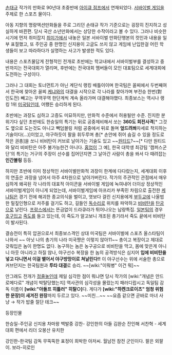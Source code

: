 [[손태규]] 작가의 만화로 90년대 초중반에 [[아이큐 점프]]에서 연재되었다. [[서바이벌 게임]]을 주제로 한 스포츠 물이다. 

아동 지향의 명랑액션만화들을 주로 그리던 손태규 작가 기준으로는 굉장히 진지하고 성실하게 바뀐편. 당시 국산 소년만화에서는 상당한 수작이라고 볼 수 있다. 그러나 비슷한 시기에 먼저 취미잡지 [[취미가]]에서 내놓은 일본 서바이벌 만화단행본의 컷인과 내용을 일부 표절했고, 또 주인공 중 한명인 신지용이 고글도 쓰지 않고 게임에 난입한걸 어린 학생들이 보고 따라하다가 실명하는 사고가 발생한 적도 있다.

내용은 스포츠물답게 전형적인 전개로 초반에는 학교내에서 서바이벌부를 결성하고 중반까지는 전국대회가 열리며, 후반에는 전국대회 멤버들이 모인 대표팀으로 세계대회에 도전하는 구성이다.

그러나 그 대회는 토너먼트가 아닌 계단식 랭킹 배틀이이며 한국팀은 꼴찌에서 두번째여서 한국에 찾아온 꼴찌 [[케냐]]와의 대결을 시작으로 각 나라를 찾아가며 부전승 한번(對 인도전) 빼고는 꾸역꾸역 한단계씩 계속 올라가며 대결해야했다. 최종보스는 역시나 랭킹 1위 [[미국]]팀인데, 어쨌든 승리하게 된다.

초반에는 과장도 심하고 고증도 미묘하지만, 만화적 수준에서 허용될만 수준. 진지한 분위기다 싶던 초반에도 한승일의 특기는 뒤로 공중제비해서 쏘는 '''360도 회전사격'''[* 그것도 옆으로 도는것도 아니고 빽덤블링 처럼 공중에서 뒤로 돌며 '''엎드려쏴'''자세로 착지하는 기술이다(...)]이었고, 야구하듯이 팔을 휘두루며 총[* 손안에 쥐어 숨길 수 있을 정도로 작은 권총]을 쏘니 비비탄이 커브로 날아가는 기술도 있고 ~~[[원티드]]?~~[* 다만 원티드와 달리 비비탄은 아주 불가능한건 아니다. [[홉업]]이 그 예], 한국 대학생 최강팀 '캠퍼스군단'의 특기는 거구의 주장이 선수를 집어던지면 그 날아간 사람이 총을 쏴서 다 때려잡는 '''인간볼링''' 등등. 

하지만 초반에 이미 정상적인 서바이벌만화적 과장이 한계에 다다랐는지, 세계대회 이후의 연출은 과장을 넘어서 아주 4차원으로 날아가버린다. 작가의 주관적인 관점에서 매우 심하게 왜곡된 각 나라의 대표적 아이콘을 서바이벌 게임에 녹여내어 더이상 정상적인 서바이벌게임이 아니게 되었는데, 서바이벌게임에 아프리카 부족민 차림으로 출전한 [[케냐]]팀은 경기 전에 해괴한 종교의식을 벌이고, 엿보다 걸린 신지용에게 [[부두교]]에 나올법한 밀짚인형으로 저주를 걸기도 하고, 길들인 [[독수리]]로 위치를 파악하고 [[비비탄]]을 [[탄궁]]으로 날린다. [[프랑스]]에서는 뜬금없이 드라큐라가 튀어나오는 납량특집. [[일본]]팀의 경우 [[호구]]입고 [[죽도]]를 들고 있는데, 이 죽도가 알고보니 개조된 총기라서 죽도 끝에서 비비탄이 발사된다. 

결승전이 특히 압권으로서 최종보스격인 상대 미국팀은 서바이벌에 스포츠 올스타팀이 나와서 ~~ 아닛 나의 총기의 나라 미국쨩은 이렇지 않아11~~ 총이고 복장이고 제대로 갖춰입은 놈이 한명도 없다. 농구하는 놈은 농구공으로 비비탄을 막고, 몸에 맞은게 아니니 아웃 아니라고 하질 않나, 야구선수 복장을 한 놈의 공격방식은 심지어 '''입에 비비탄을 넣고 다니면서 이걸 뱉어서 야구방망이로 쳐날린다!!''' 이 야구선수는 위에 서술한 총으로 커브던지는 한국팀원과 '''투타 대결'''로 승리. ~~[wiki:"이뭐병" 이건 뭐]~~ 

안그래도 전개가 [[정줄놓]]인데 제일 심각한 점이 뭐냐면 당시 작가의 [wiki:"개념은 안드로메다로" 개념이 박탈당했는지] 역사관의 심각성을 몰랐는지 패러디랍시고 독일팀 감독 이름이 '''[wiki:"아돌프 히틀러" 히탈○]'''다. 게다가 '''[wiki:"하켄크로이츠" 엄청 위험한 문장]이 새겨진 완장'''까지 두르고 있다. ~~미친...~~ ~~요즘 같으면 곧바로 마녀 사냥 → 작가 밥줄 절단 테크~~

등장인물

한승일-주인공
신지용
차마왕
백발중
강찬- 강인한의 아들
김완순
잔인해
서찬혁 - 세계대회 편에서 리더
오봉산
유치한

강인한-한국팀 감독
무뚝뚝한 표정이 희박한 아저씨. 월남전 참전 군인이다. 팔은 외팔이.
보라-히로인
